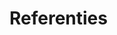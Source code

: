 # Referenties {.unnumbered}

::: {#refs}
:::

```{=html}
<!--
Eventueel opsplitsen in sleutelreferentie en overige referenties.
-->
```

